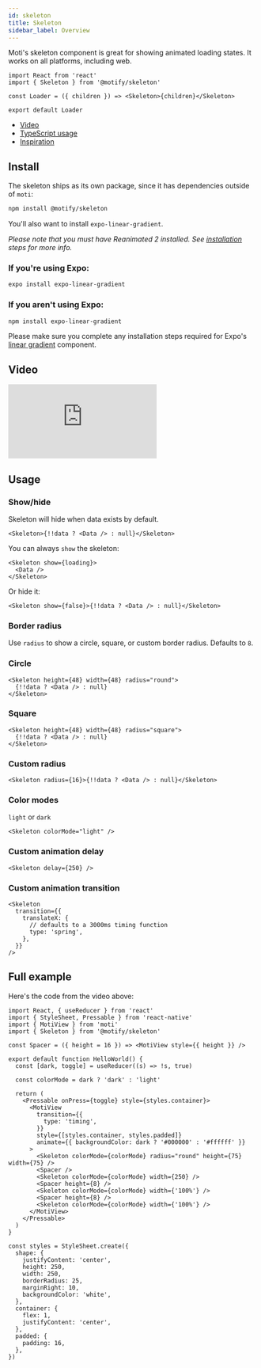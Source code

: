 ```yaml
---
id: skeleton
title: Skeleton
sidebar_label: Overview
---
```


Moti's skeleton component is great for showing animated loading states. It works on all platforms, including web.

```tsx
import React from 'react'
import { Skeleton } from '@motify/skeleton'

const Loader = ({ children }) => <Skeleton>{children}</Skeleton>

export default Loader
```

- [Video](https://twitter.com/FernandoTheRojo/status/1366902697010622466)
- [TypeScript usage](https://twitter.com/FernandoTheRojo/status/1366912660273590273?s=20)
- [Inspiration](https://twitter.com/FernandoTheRojo/status/1366903666578489346?s=20)

## Install

The skeleton ships as its own package, since it has dependencies outside of `moti`:

```bash npm2yarn
npm install @motify/skeleton
```

You'll also want to install `expo-linear-gradient`.

_Please note that you must have Reanimated 2 installed. See [installation](/installation) steps for more info._

### If you're using Expo:

```bash
expo install expo-linear-gradient
```

### If you aren't using Expo:

```bash npm2yarn
npm install expo-linear-gradient
```

Please make sure you complete any installation steps required for Expo's [linear gradient](https://docs.expo.io/versions/latest/sdk/linear-gradient/) component.

## Video

<div
  style={{
    position: 'relative',
    paddingBottom: '209.59302325581396%',
    height: 0,
    width: '100%',
  }}
>
  <iframe
    src="https://www.loom.com/embed/f2d5ff02cfec46bc8795f46965ae9b52"
    frameborder="0"
    webkitallowfullscreen
    mozallowfullscreen
    allowfullscreen
    style={{
      position: 'absolute',
      top: 0,
      left: 0,
      right: 0,
      bottom: 0,
      width: '100%',
      height: '100%',
    }}
  ></iframe>
</div>

## Usage

### Show/hide

Skeleton will hide when data exists by default.

```tsx
<Skeleton>{!!data ? <Data /> : null}</Skeleton>
```

You can always `show` the skeleton:

```tsx
<Skeleton show={loading}>
  <Data />
</Skeleton>
```

Or hide it:

```tsx
<Skeleton show={false}>{!!data ? <Data /> : null}</Skeleton>
```

### Border radius

Use `radius` to show a circle, square, or custom border radius. Defaults to `8`.

### Circle

```tsx
<Skeleton height={48} width={48} radius="round">
  {!!data ? <Data /> : null}
</Skeleton>
```

### Square

```tsx
<Skeleton height={48} width={48} radius="square">
  {!!data ? <Data /> : null}
</Skeleton>
```

### Custom radius

```tsx
<Skeleton radius={16}>{!!data ? <Data /> : null}</Skeleton>
```

### Color modes

`light` or `dark`

```tsx
<Skeleton colorMode="light" />
```

### Custom animation delay

```tsx
<Skeleton delay={250} />
```

### Custom animation transition

```tsx
<Skeleton
  transition={{
    translateX: {
      // defaults to a 3000ms timing function
      type: 'spring',
    },
  }}
/>
```

## Full example

Here's the code from the video above:

```tsx
import React, { useReducer } from 'react'
import { StyleSheet, Pressable } from 'react-native'
import { MotiView } from 'moti'
import { Skeleton } from '@motify/skeleton'

const Spacer = ({ height = 16 }) => <MotiView style={{ height }} />

export default function HelloWorld() {
  const [dark, toggle] = useReducer((s) => !s, true)

  const colorMode = dark ? 'dark' : 'light'

  return (
    <Pressable onPress={toggle} style={styles.container}>
      <MotiView
        transition={{
          type: 'timing',
        }}
        style={[styles.container, styles.padded]}
        animate={{ backgroundColor: dark ? '#000000' : '#ffffff' }}
      >
        <Skeleton colorMode={colorMode} radius="round" height={75} width={75} />
        <Spacer />
        <Skeleton colorMode={colorMode} width={250} />
        <Spacer height={8} />
        <Skeleton colorMode={colorMode} width={'100%'} />
        <Spacer height={8} />
        <Skeleton colorMode={colorMode} width={'100%'} />
      </MotiView>
    </Pressable>
  )
}

const styles = StyleSheet.create({
  shape: {
    justifyContent: 'center',
    height: 250,
    width: 250,
    borderRadius: 25,
    marginRight: 10,
    backgroundColor: 'white',
  },
  container: {
    flex: 1,
    justifyContent: 'center',
  },
  padded: {
    padding: 16,
  },
})
```
